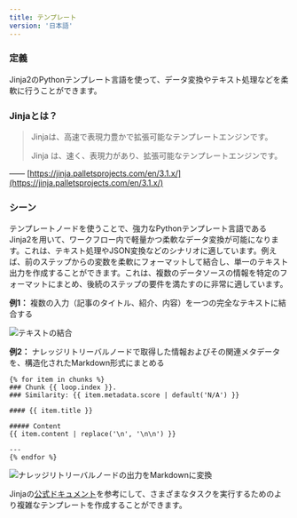 ```yaml
---
title: テンプレート
version: '日本語'
---
```


### 定義

Jinja2のPythonテンプレート言語を使って、データ変換やテキスト処理などを柔軟に行うことができます。

### Jinjaとは？

> Jinjaは、高速で表現力豊かで拡張可能なテンプレートエンジンです。
>
> Jinja は、速く、表現力があり、拡張可能なテンプレートエンジンです。

—— [https://jinja.palletsprojects.com/en/3.1.x/](https://jinja.palletsprojects.com/en/3.1.x/)

### シーン

テンプレートノードを使うことで、強力なPythonテンプレート言語であるJinja2を用いて、ワークフロー内で軽量かつ柔軟なデータ変換が可能になります。これは、テキスト処理やJSON変換などのシナリオに適しています。例えば、前のステップからの変数を柔軟にフォーマットして結合し、単一のテキスト出力を作成することができます。これは、複数のデータソースの情報を特定のフォーマットにまとめ、後続のステップの要件を満たすのに非常に適しています。

**例1：** 複数の入力（記事のタイトル、紹介、内容）を一つの完全なテキストに結合する

<Frame caption="テキストの結合" width="375">
  <img src="/ja-jp/img/jp-template.png" alt="テキストの結合" />
</Frame>

**例2：** ナレッジリトリーバルノードで取得した情報およびその関連メタデータを、構造化されたMarkdown形式にまとめる

```Plain
{% for item in chunks %}
### Chunk {{ loop.index }}. 
### Similarity: {{ item.metadata.score | default('N/A') }}

#### {{ item.title }}

##### Content
{{ item.content | replace('\n', '\n\n') }}

---
{% endfor %}
```

<Frame caption="ナレッジリトリーバルノードの出力をMarkdownに変換">
  <img src="/ja-jp/user-guide/.gitbook/assets/image (210).png" alt="ナレッジリトリーバルノードの出力をMarkdownに変換" />
</Frame>

Jinjaの[公式ドキュメント](https://jinja.palletsprojects.com/en/3.1.x/templates/)を参考にして、さまざまなタスクを実行するためのより複雑なテンプレートを作成することができます。